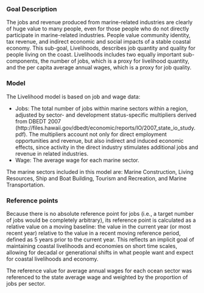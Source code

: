### Goal Description

The jobs and revenue produced from marine-related industries are clearly of huge value to many people, even for those people who do not directly participate in marine-related industries. People value community identity, tax revenue, and indirect economic and social impacts of a stable coastal economy. This sub-goal, Livelihoods, describes job quantity and quality for people living on the coast. Livelihoods includes two equally important sub-components, the number of jobs, which is a proxy for livelihood quantity, and the per capita average annual wages, which is a proxy for job quality.

### Model

The Livelihood model is based on job and wage data: 

- Jobs: The total number of jobs within marine sectors within a region, adjusted by sector- and development status-specific multipliers derived from DBEDT 2007 (http://files.hawaii.gov/dbedt/economic/reports/IO/2007_state_io_study.pdf). The multipliers account not only for direct employment opportunities and revenue, but also indirect and induced economic effects, since activity in the direct industry stimulates additional jobs and revenue in related industries.
- Wage: The average wage for each marine sector.

The marine sectors included in this model are: Marine Construction, Living Resources, Ship and Boat Building, Tourism and Recreation, and Marine Transportation.  

### Reference points 

Because there is no absolute reference point for jobs (i.e., a target number of jobs would be completely arbitrary), its reference point is calculated as a relative value on a moving baseline: the value in the current year (or most recent year) relative to the value in a recent moving reference period, defined as 5 years prior to the current year. This reflects an implicit goal of maintaining coastal livelihoods and economies on short time scales, allowing for decadal or generational shifts in what people want and expect for coastal livelihoods and economy.

The reference value for average annual wages for each ocean sector was referenced to the state average wage and weighted by the proportion of jobs per sector.


